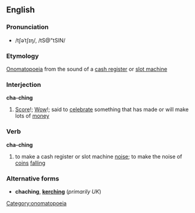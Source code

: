 ==English==
===Pronunciation===
*/tʃəˈtʃɪŋ/, /tS@"tSIN/

===Etymology===
[[Onomatopoeia]] from the sound of a [[cash register]] or [[slot machine]]

===Interjection===
'''cha-ching'''
#[[Score]]!; [[Wow]]!; said to [[celebrate]] something that has made or will make lots of [[money]]

===Verb===
'''cha-ching'''
#to make a cash register or slot machine [[noise]]; to make the noise of [[coin]]s [[falling]]

===Alternative forms===
*'''chaching''', '''[[kerching]]''' (''primarily UK'')

[[Category:onomatopoeia]]